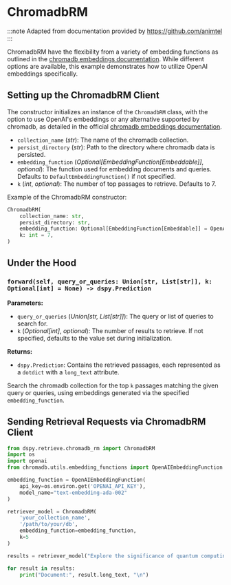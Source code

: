 # ChromadbRM

:::note
Adapted from documentation provided by https://github.com/animtel
:::

ChromadbRM have the flexibility from a variety of embedding functions as outlined in the [chromadb embeddings documentation](https://docs.trychroma.com/embeddings). While different options are available, this example demonstrates how to utilize OpenAI embeddings specifically.


## Setting up the ChromadbRM Client

The constructor initializes an instance of the `ChromadbRM` class, with the option to use OpenAI's embeddings or any alternative supported by chromadb, as detailed in the official [chromadb embeddings documentation](https://docs.trychroma.com/guides/embeddings).

- `collection_name` (_str_): The name of the chromadb collection.
- `persist_directory` (_str_): Path to the directory where chromadb data is persisted.
- `embedding_function` (_Optional[EmbeddingFunction[Embeddable]]_, _optional_): The function used for embedding documents and queries. Defaults to `DefaultEmbeddingFunction()` if not specified.
- `k` (_int_, _optional_): The number of top passages to retrieve. Defaults to 7.

Example of the ChromadbRM constructor: 

```python
ChromadbRM(
    collection_name: str,
    persist_directory: str,
    embedding_function: Optional[EmbeddingFunction[Embeddable]] = OpenAIEmbeddingFunction(),
    k: int = 7,
)
```

## Under the Hood

### `forward(self, query_or_queries: Union[str, List[str]], k: Optional[int] = None) -> dspy.Prediction`

**Parameters:**
- `query_or_queries` (_Union[str, List[str]]_): The query or list of queries to search for.
- `k` (_Optional[int]_, _optional_): The number of results to retrieve. If not specified, defaults to the value set during initialization.

**Returns:**
- `dspy.Prediction`: Contains the retrieved passages, each represented as a `dotdict` with a `long_text` attribute.

Search the chromadb collection for the top `k` passages matching the given query or queries, using embeddings generated via the specified `embedding_function`.

## Sending Retrieval Requests via ChromadbRM Client

```python
from dspy.retrieve.chromadb_rm import ChromadbRM
import os
import openai
from chromadb.utils.embedding_functions import OpenAIEmbeddingFunction

embedding_function = OpenAIEmbeddingFunction(
    api_key=os.environ.get('OPENAI_API_KEY'),
    model_name="text-embedding-ada-002"
)

retriever_model = ChromadbRM(
    'your_collection_name',
    '/path/to/your/db',
    embedding_function=embedding_function,
    k=5
)

results = retriever_model("Explore the significance of quantum computing", k=5)

for result in results:
    print("Document:", result.long_text, "\n")
```